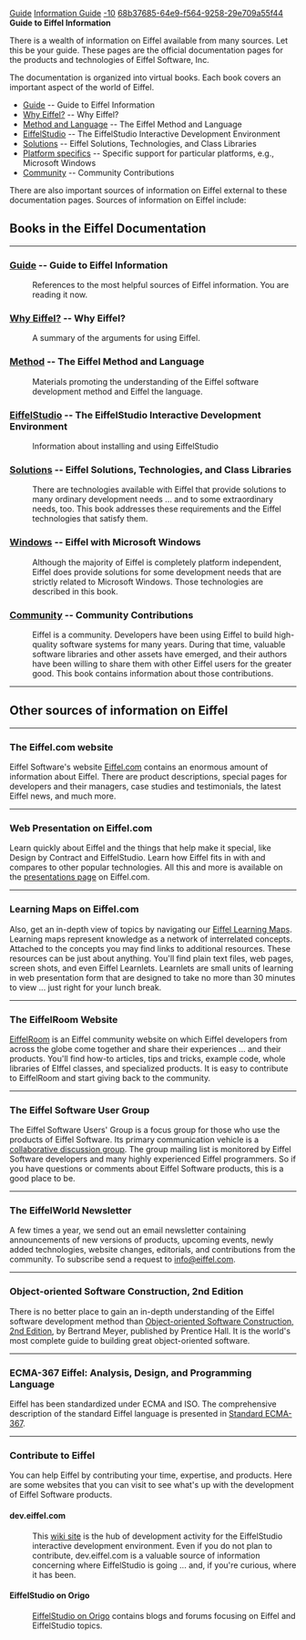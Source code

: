 [[Property:title|Guide]]
[[Property:link_title|Information Guide]]
[[Property:weight|-10]]
[[Property:uuid|68b37685-64e9-f564-9258-29e709a55f44]]
'''Guide to Eiffel Information'''

There is a wealth of information on Eiffel available from many sources. Let this be your guide. 
These pages are the official documentation pages for the products and technologies of Eiffel Software, Inc.

The documentation is organized into virtual books. Each book covers an important aspect of the world of Eiffel.

* [[Guide]] -- Guide to Eiffel Information
* [[Why Eiffel?]] -- Why Eiffel?
* [[Method|Method and Language]] -- The Eiffel Method and Language
* [[EiffelStudio]] -- The EiffelStudio Interactive Development Environment
* [[Solutions]] -- Eiffel Solutions, Technologies, and Class Libraries
* [[Platform specifics]] -- Specific support for particular platforms, e.g., Microsoft Windows 
* [[Community]] -- Community Contributions

There are also important sources of information on Eiffel external to these documentation pages.
<!--break-->
Sources of information on Eiffel include:

==Books in the Eiffel Documentation==
----

===[[Guide]] -- Guide to Eiffel Information===

:References to the most helpful sources of Eiffel information. You are reading it now.

===[[Why Eiffel?]] -- Why Eiffel? ===

:A summary of the arguments for using Eiffel.

===[[Method]] -- The Eiffel Method and Language===

:Materials promoting the understanding of the Eiffel software development method and Eiffel the language.

===[[EiffelStudio]] -- The EiffelStudio Interactive Development Environment===

:Information about installing and using EiffelStudio

===[[Solutions]] -- Eiffel Solutions, Technologies, and Class Libraries===

:There are technologies available with Eiffel that provide solutions to many ordinary development needs ... and to some extraordinary needs, too. This book addresses these requirements and the Eiffel technologies that satisfy them.

===[[Windows]] -- Eiffel with Microsoft Windows===

:Although the majority of Eiffel is completely platform independent, Eiffel does provide solutions for some development needs that are strictly related to Microsoft Windows. Those technologies are described in this book.

===[[Community]] -- Community Contributions===

:Eiffel is a community. Developers have been using Eiffel to build high-quality software systems for many years. During that time, valuable software libraries and other assets have emerged, and their authors have been willing to share them with other Eiffel users for the greater good. This book contains information about those contributions.


----

==Other sources of information on Eiffel==

----


===The Eiffel.com website===

Eiffel Software's website [http://eiffel.com Eiffel.com] contains an enormous amount of information about Eiffel. There are product descriptions, special pages for developers and their managers, case studies and testimonials, the latest Eiffel news, and much more.


----

===Web Presentation on Eiffel.com===

Learn quickly about Eiffel and the things that help make it special, like Design by Contract and EiffelStudio. Learn how Eiffel fits in with and compares to other popular technologies. All this and more is available on the [http://eiffel.com/developers/presentations/ presentations page] on Eiffel.com. 


----

===Learning Maps on Eiffel.com===

Also, get an in-depth view of topics by navigating our [http://eiffel.com/developers/learning_maps/ Eiffel Learning Maps]. Learning maps represent knowledge as a network of interrelated concepts. Attached to the concepts you may find links to additional resources. These resources can be just about anything. You'll find plain text files, web pages, screen shots, and even Eiffel Learnlets. Learnlets are small units of learning in web presentation form that are designed to take no more than 30 minutes to view ... just right for your lunch break.


----

===The EiffelRoom Website===

[http://www.eiffelroom.com/ EiffelRoom] is an Eiffel community website on which Eiffel developers from across the globe come together and share their experiences ... and their products. You'll find how-to articles, tips and tricks, example code, whole libraries of EIffel classes, and specialized products. It is easy to contribute to EiffelRoom and start giving back to the community.


----

===The Eiffel Software User Group===

The Eiffel Software Users' Group is a focus group for those who use the products of Eiffel Software. Its primary communication vehicle is a [http://groups.eiffel.com/ collaborative discussion group]. The group mailing list is monitored by Eiffel Software developers and many highly experienced Eiffel programmers. So if you have questions or comments about Eiffel Software products, this is a good place to be.


----

===The EiffelWorld Newsletter===

A few times a year, we send out an email newsletter containing announcements of new versions of products, upcoming events, newly added technologies, website changes, editorials, and contributions from the community. To subscribe send a request to [mailto:info@eiffel.com info@eiffel.com].


----

===Object-oriented Software Construction, 2nd Edition===

There is no better place to gain an in-depth understanding of the Eiffel software development method than [http://www.eiffel.com/doc/oosc/ Object-oriented Software Construction, 2nd Edition], by Bertrand Meyer, published by Prentice Hall. It is the world's most complete guide to building great object-oriented software.


----

===ECMA-367 Eiffel: Analysis, Design, and Programming Language===

Eiffel has been standardized under ECMA and ISO. The comprehensive description of the standard Eiffel language is presented in [http://www.ecma-international.org/publications/standards/Ecma-367.htm Standard ECMA-367].


----

===Contribute to Eiffel===

You can help Eiffel by contributing your time, expertise, and products. Here are some websites that you can visit to see what's up with the development of Eiffel Software products. 

====dev.eiffel.com====

:This [http://dev.eiffel.com wiki site] is the hub of development activity for the EiffelStudio interactive development environment. Even if you do not plan to contribute, dev.eiffel.com is a valuable source of information concerning where EiffelStudio is going ... and, if you're curious, where it has been.

====EiffelStudio on Origo====

:[http://eiffelstudio.origo.ethz.ch/ EiffelStudio on Origo] contains blogs and forums focusing on Eiffel and EiffelStudio topics.

